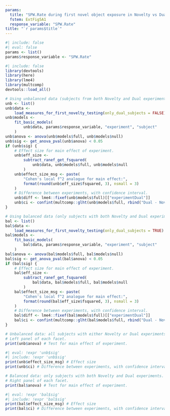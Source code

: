 ```yaml
---
params:
  title: "SPW.Rate during first novel object exposure in Novelty vs Dual experiments (Extended Data Fig. 5A)"
  fstem: ExtFig5A1
  response_variable: "SPW.Rate"
title: "`r params$title`"
---
```

```r
#| include: false
#| eval: false
params <- list()
params$response_variable <- "SPW.Rate"
```

```r
#| include: false
library(devtools)
library(here)
library(lme4)
library(multcomp)
devtools::load_all()

# Using unbalanced data (subjects from both Novelty and Dual experiments)
unb <- list()
unb$data <-
    load_measures_for_first_novelty_testing(only_dual_subjects = FALSE)
unb$models <-
    fit_basic_models(
        unb$data, params$response_variable, "experiment", "subject"
    )
unb$anova <- anova(unb$models$full, unb$models$null)
unb$sig <- get_anova_pval(unb$anova) < 0.05
if (unb$sig) {
    # Effect size for main effect of experiment.
    unb$eff_size <-
        subtract_ranef_get_fsquared(
            unb$data, unb$models$full, unb$models$null
        )
    unb$effect_size_msg <- paste(
        "Cohen's local f^2 analogue for main effect:",
        format(round(unb$eff_size$fsquared, 3), nsmall = 3)
    )
    # Difference between experiments, with confidence interval.
    unb$diff <- lme4::fixef(unb$models$full)[["experimentDual"]]
    unb$ci <- confint(multcomp::glht(unb$models$full, rbind("Dual - Novelty" = c(0, 1))))
}

# Using balanced data (only subjects with both Novelty and Dual experiments)
bal <- list()
bal$data <-
    load_measures_for_first_novelty_testing(only_dual_subjects = TRUE)
bal$models <-
    fit_basic_models(
        bal$data, params$response_variable, "experiment", "subject"
    )
bal$anova <- anova(bal$models$full, bal$models$null)
bal$sig <- get_anova_pval(bal$anova) < 0.05
if (bal$sig) {
    # Effect size for main effect of experiment.
    bal$eff_size <-
        subtract_ranef_get_fsquared(
            bal$data, bal$models$full, bal$models$null
        )
    bal$effect_size_msg <- paste(
        "Cohen's local f^2 analogue for main effect:",
        format(round(bal$eff_size$fsquared, 3), nsmall = 3)
    )
    # Difference between experiments, with confidence interval.
    bal$diff <- lme4::fixef(bal$models$full)[["experimentDual"]]
    bal$ci <- confint(multcomp::glht(bal$models$full, rbind("Dual - Novelty" = c(0, 1))))
}
```

```r
# Unbalanced data: all subjects with either Novelty or Dual experiments.
# Left panel of each facet.
print(unb$anova) # Test for main effect of experiment.
```

```r
#| eval: !expr 'unb$sig'
#| include: !expr 'unb$sig'
print(unb$effect_size_msg) # Effect size
print(unb$ci) # Difference between experiments, with confidence interval.
```

```r
# Balanced data: only subjects with both Novelty and Dual experiments.
# Right panel of each facet.
print(bal$anova) # Test for main effect of experiment.
```

```r
#| eval: !expr 'bal$sig'
#| include: !expr 'bal$sig'
print(bal$effect_size_msg) # Effect size
print(bal$ci) # Difference between experiments, with confidence interval.
```
